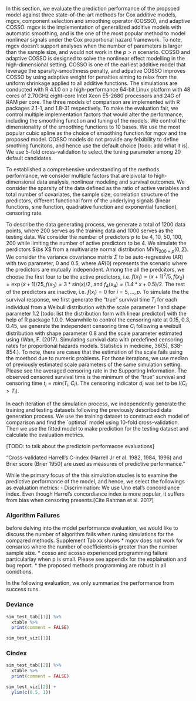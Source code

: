 \section{Simulation Studies}

In this section, we evaluate the prediction performance of the propsoed model against three state-of-the-art methods for Cox additive models, mgcv, component selection and smoothing operator (COSSO), and adaptive COSSO. mgcv is the implementation of generalized additive models with automatic smoothing, and is the one of the most popular method to model nonlinear signals under the Cox proportional hazard framework. To note, mgcv doesn't support analyses when the number of parameters is larger than the sample size, and would not work in the $p>n$ scenario. COSSO and adaptive COSSO is designed to solve the nonlinear effect modelling in the high-dimensional setting. COSSO is one of the earliest additive model that leverage the sparsity-smoothness penalty, and adpative COSSO improves COSSO by using adaptive weight for penalties aiming to relax from the uniform shrinkage applied to all additive functions. The simulations are conducted with R 4.1.0 on a high-performance 64-bit Linux platform with 48 cores of 2.70GHz eight-core Intel Xeon E5-2680 processors and 24G of RAM per core. The three models of comparison are implemented with R packages \texttt{cosso} 2.1-1, and \texttt{mgcv} 1.8-31 respectively. To make the evaluation fair, we control multiple implementation factors that would alter the performance, including the smoothing function and tuning of the models. We control the dimensionality of the smoothing functions to 10 bases. We use the most popular cubic spline as the choice of smoothing function for mgcv and the proposed model. COSSO models do not provide any felxibility to define smothing funcitons, and hence use the default choice [todo: add what it is]. We use 5-fold cross-validation to select the tuning parameter among 20 default candidates.

\subsection{Data Generating Process}

To established a comprehensive understanding of the methods performance, we consider multiple factors that are pivotal to high-dimensional data analysis, nonlinear modeling and survival outcomes. We consider the sparsity of the data defined as the ratio of active variables and total number of covariates, the sample size, correlation structure of the predictors, different functional form of the underlying signals (linear functions, sine function, quadrative function and exponential function), censoring rate.

To describe the data generating process, we generate a total of 1200 data points, where 200 serves as the training data and 1000 serves as the testing data. We consider the number of predictors $p$ to be 4, 10, 50, 100, 200 while limiting the number of active predictors to be 4. We simulate the perdictors $\bs X$ from a multivariate normal distribution MVN$_{200\times p}(0, \Sigma)$. We consider the variance covariance matrix $\Sigma$ to be auto-regressive (AR) with two parameter, 0 and 0.5, where $AR(0)$ represents the scenario where the predictors are mutually independent. Among the all the predcitors, we choose the first four to be the active predictors, i.e. $f(x_1) = (x+1)^2/5, f(x_2) = \exp(x+1)/25, f(x_3) = 3*sin(x)/2$, and $f_4(x_4) = (1.4*x+0.5)/2$. The rest of the predictors are inactive, i.e. $f(x_i) = 0$ for $i = 5, \dots, p.$ To simulate the the survival response, we first generate the "true" survival time $T_i$ for each individual from a Weibull distribution with the scale parameter 1 and shape parameter 1.2 [todo: list the distribution form with linear predictor] with the help of R package \texttt{simsurv} 1.0.0. Meanwhile to control the censoring rate at 0.15, 0.3, 0.45, we generate the independent censoring time $C_i$ following a weibull distribution with shape parameter 0.8 and the scale parameter estimated using (Wan, F. (2017). Simulating survival data with predefined censoring rates for proportional hazards models. Statistics in medicine, 36(5), 838-854.). To note, there are cases that the estimation of the scale fails using the moethod due to numeric problems. For those iterations, we use median of previously estimated scale parameters of the same simulation setting. Please see the averaged censoring rate in the Supporting Information. The observed censored survival time is the minimum of the "true" survival and censoring time $t_i= min(T_i, C_i)$. The censoring indicator $d_i$ was set to be $I(C_i>T_i)$.

In each iteration of the simulation process, we independently generate the training and testing datasets following the previously described data generation process. We use the training dataset to construct each model of comparison and find the \`optimal\` model using 10-fold cross-validation. Then we use the fitted model to make prediction for the testing dataset and calculate the evaluation metrics.

[TODO: to talk about the predictoin performacne evaluations]

"Cross-validated Harrell's C-index (Harrell Jr et al. 1982, 1984, 1996) and Brier score (Brier 1950) are used as measures of predictive performance."

While the primary focus of the this simulation studies is to examine the predictive performance of the model, and hence, we select the followings as evaluation metrics: - Discrimination: We use Uno etal's concordiance index. Even though Harrel's concordiance index is more popular, it suffers from bias when censoring presents.[Cite Rahman et al. 2017]

\subsection{Simulation Results}

### Algorithm Failures

before delving into the model performance evaluation, we would like to discuss the number of algorithm fails when runing simulations for the compared methods. Supplement Tab xx shows \* mgcv does not work for censarios where the number of coefficients is greater than the number sample size. \* cosso and acosso experienced programming failure particularlay when p is small. Please see appendix for the explaination and bug report. \* the proposed methods programming are robust in all conidtions.

In the following evaluation, we only summarize the performance from success runs.

### Deviance

```r
sim_test_tab[[1]] %>%
  xtable %>% 
  print(comment = FALSE)
```

```r
sim_test_viz[[1]]
```

### Cindex

```r
sim_test_tab[[2]] %>%
  xtable %>% 
  print(comment = FALSE)
```

```r
sim_test_viz[[2]] +
  ylim(c(0.5, 1))
```
